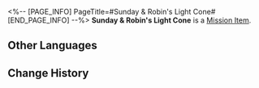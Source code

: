 <%-- [PAGE_INFO]
PageTitle=#Sunday & Robin's Light Cone#
[END_PAGE_INFO] --%>
{{Item Infobox
|id          = 140460
|image       = Item Sunday & Robin's Light Cone.png{{subst:void|<!--$UPLOAD:<<SpriteOutput/ItemFigures/140099.png>-<Item Sunday & Robin's Light Cone.png>-<Item Icons>>-->}}
|type        = Mission Item
|invCategory = Missions
|rarity      = 3
|effect      = 
|description = 
}}
'''Sunday & Robin's Light Cone''' is a [[Mission Item]].

==Other Languages==
{{Other Languages
|en   = Sunday & Robin's Light Cone
|zhs  = 星期日&知更鸟的光锥
|zht  = 星期日&知更鳥的光錐
|ja   = サンデー&ロビンの光円錐
|ko   = 선데이&로빈의 광추
|es   = Cono de luz de Sunday y Robin
|fr   = Cône de lumière de Sunday et Robin
|ru   = Световой конус Воскресенья и Зарянки
|th   = Light Cone ของ Sunday & Robin
|vi   = Nón Ánh Sáng Của Sunday & Robin
|de   = Sonntags und Robins Lichtkegel
|id   = Light Cone Sunday dan Robin
|pt   = Cone de Luz de Sunday e Robin
}}

==Change History==
{{Change History|2.1}}
